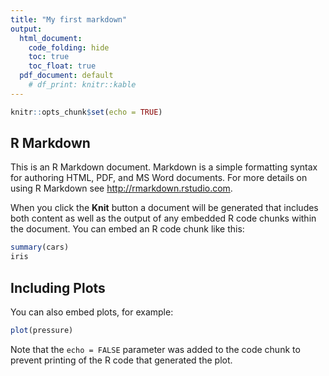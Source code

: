 ```yaml
---
title: "My first markdown"
output:
  html_document: 
    code_folding: hide
    toc: true
    toc_float: true
  pdf_document: default
    # df_print: knitr::kable
---
```


```r
knitr::opts_chunk$set(echo = TRUE)
```

## R Markdown {.tabset}

This is an R Markdown document. Markdown is a simple formatting syntax for authoring HTML, PDF, and MS Word documents. For more details on using R Markdown see <http://rmarkdown.rstudio.com>.

When you click the **Knit** button a document will be generated that includes both content as well as the output of any embedded R code chunks within the document. You can embed an R code chunk like this:

```r
summary(cars)
iris
```

## Including Plots {.tabset}

You can also embed plots, for example:

```r
plot(pressure)
```

Note that the `echo = FALSE` parameter was added to the code chunk to prevent printing of the R code that generated the plot.

